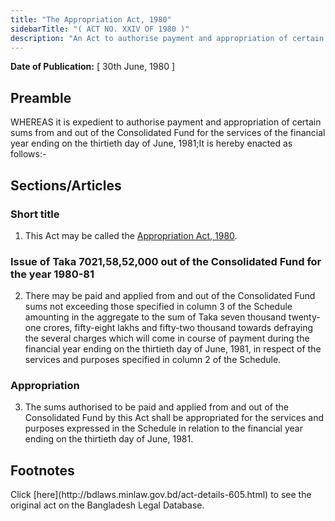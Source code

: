 ```yaml
---
title: "The Appropriation Act, 1980"
sidebarTitle: "( ACT NO. XXIV OF 1980 )"
description: "An Act to authorise payment and appropriation of certain sums from and out of the Consolidated Fund for the services of the financial year ending on the thirtieth day of June, 1981."
---
```


**Date of Publication:** [ 30th June, 1980 ]

## Preamble

WHEREAS it is expedient to authorise payment and appropriation of certain sums from and out of the Consolidated Fund for the services of the financial year ending on the thirtieth day of June, 1981;It is hereby enacted as follows:-

## Sections/Articles

### Short title

1. This Act may be called the [Appropriation Act, 1980](/laws/act-605 "Appropriation Act, 1980").

### Issue of Taka 7021,58,52,000 out of the Consolidated Fund for the year 1980-81

2. There may be paid and applied from and out of the Consolidated Fund sums not exceeding those specified in column 3 of the Schedule amounting in the aggregate to the sum of Taka seven thousand twenty-one crores, fifty-eight lakhs and fifty-two thousand towards defraying the several charges which will come in course of payment during the financial year ending on the thirtieth day of June, 1981, in respect of the services and purposes specified in column 2 of the Schedule.

### Appropriation

3. The sums authorised to be paid and applied from and out of the Consolidated Fund by this Act shall be appropriated for the services and purposes expressed in the Schedule in relation to the financial year ending on the thirtieth day of June, 1981.

## Footnotes

<Note>
  Click [here](http://bdlaws.minlaw.gov.bd/act-details-605.html) to see the original act on the Bangladesh Legal Database.
</Note>
